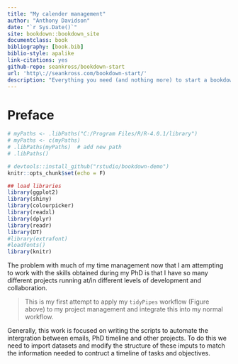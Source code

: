 ```yaml
---
title: "My calender management"
author: "Anthony Davidson"
date: "`r Sys.Date()`"
site: bookdown::bookdown_site
documentclass: book
bibliography: [book.bib]
biblio-style: apalike
link-citations: yes
github-repo: seankross/bookdown-start
url: 'http\://seankross.com/bookdown-start/'
description: "Everything you need (and nothing more) to start a bookdown book."
---
```


# Preface {-}

<!-- ## Libraries needed -->

```r
# myPaths <- .libPaths("C:/Program Files/R/R-4.0.1/library")
# myPaths <- c(myPaths)
# .libPaths(myPaths)  # add new path
# .libPaths()

# devtools::install_github("rstudio/bookdown-demo")
knitr::opts_chunk$set(echo = F)

## load libraries
library(ggplot2)
library(shiny)
library(colourpicker)
library(readxl)
library(dplyr)
library(readr)
library(DT)
#library(extrafont)
#loadfonts()
library(knitr)
```

The problem with much of my time management now that I am attempting to work with the skills obtained during my PhD is that I have so many different projects running at/in different levels of development and collaboration.

> This is my first attempt to apply my `tidyPipes` workflow (Figure above) to my project management and integrate this into my normal workflow. 

Generally, this work is focused on writing the scripts to automate the intergration between emails, PhD timeline and other projects. To do this we need to import datasets and modify the structure of these imputs to match the information needed to contruct a timeline of tasks and objectives.